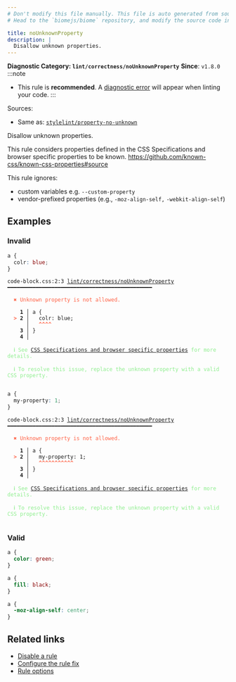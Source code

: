 ```yaml
---
# Don't modify this file manually. This file is auto generated from source, and you will lose your changes next time the website is built.
# Head to the `biomejs/biome` repository, and modify the source code in there.

title: noUnknownProperty
description: |
  Disallow unknown properties.
---
```


**Diagnostic Category: `lint/correctness/noUnknownProperty`**
<Tabs>
<TabItem label="CSS" icon="seti:css">
**Since**: `v1.8.0`
:::note
- This rule is **recommended**. A [diagnostic error](/reference/diagnostics#error) will appear when linting your code.
:::

Sources: 
- Same as: <a href="https://github.com/stylelint/stylelint/blob/main/lib/rules/property-no-unknown/README.md" target="_blank"><code>stylelint/property-no-unknown</code></a>

Disallow unknown properties.

This rule considers properties defined in the CSS Specifications and browser specific properties to be known.
https://github.com/known-css/known-css-properties#source

This rule ignores:

- custom variables e.g. `--custom-property`
- vendor-prefixed properties (e.g., `-moz-align-self,` `-webkit-align-self`)

## Examples

### Invalid

```css
a {
  colr: blue;
}
```

<pre class="language-text"><code class="language-text">code-block.css:2:3 <a href="https://biomejs.dev/linter/rules/no-unknown-property">lint/correctness/noUnknownProperty</a> ━━━━━━━━━━━━━━━━━━━━━━━━━━━━━━━━━━━━━━━━━━━━━━<br /><br />  <strong><span style="color: Tomato;">✖</span></strong> <span style="color: Tomato;">Unknown property is not allowed.</span><br />  <br />    <strong>1 │ </strong>a &#123;<br />  <strong><span style="color: Tomato;">&gt;</span></strong> <strong>2 │ </strong>  colr: blue;<br />   <strong>   │ </strong>  <strong><span style="color: Tomato;">^</span></strong><strong><span style="color: Tomato;">^</span></strong><strong><span style="color: Tomato;">^</span></strong><strong><span style="color: Tomato;">^</span></strong><br />    <strong>3 │ </strong>&#125;<br />    <strong>4 │ </strong><br />  <br />  <strong><span style="color: lightgreen;">ℹ</span></strong> <span style="color: lightgreen;">See </span><span style="color: lightgreen;"><a href="https://stylelint.io/user-guide/rules/property-no-unknown/">CSS Specifications and browser specific properties</a></span><span style="color: lightgreen;"> for more details.</span><br />  <br />  <strong><span style="color: lightgreen;">ℹ</span></strong> <span style="color: lightgreen;">To resolve this issue, replace the unknown property with a valid CSS property.</span><br />  <br /></code></pre>

```css
a {
  my-property: 1;
}
```

<pre class="language-text"><code class="language-text">code-block.css:2:3 <a href="https://biomejs.dev/linter/rules/no-unknown-property">lint/correctness/noUnknownProperty</a> ━━━━━━━━━━━━━━━━━━━━━━━━━━━━━━━━━━━━━━━━━━━━━━<br /><br />  <strong><span style="color: Tomato;">✖</span></strong> <span style="color: Tomato;">Unknown property is not allowed.</span><br />  <br />    <strong>1 │ </strong>a &#123;<br />  <strong><span style="color: Tomato;">&gt;</span></strong> <strong>2 │ </strong>  my-property: 1;<br />   <strong>   │ </strong>  <strong><span style="color: Tomato;">^</span></strong><strong><span style="color: Tomato;">^</span></strong><strong><span style="color: Tomato;">^</span></strong><strong><span style="color: Tomato;">^</span></strong><strong><span style="color: Tomato;">^</span></strong><strong><span style="color: Tomato;">^</span></strong><strong><span style="color: Tomato;">^</span></strong><strong><span style="color: Tomato;">^</span></strong><strong><span style="color: Tomato;">^</span></strong><strong><span style="color: Tomato;">^</span></strong><strong><span style="color: Tomato;">^</span></strong><br />    <strong>3 │ </strong>&#125;<br />    <strong>4 │ </strong><br />  <br />  <strong><span style="color: lightgreen;">ℹ</span></strong> <span style="color: lightgreen;">See </span><span style="color: lightgreen;"><a href="https://stylelint.io/user-guide/rules/property-no-unknown/">CSS Specifications and browser specific properties</a></span><span style="color: lightgreen;"> for more details.</span><br />  <br />  <strong><span style="color: lightgreen;">ℹ</span></strong> <span style="color: lightgreen;">To resolve this issue, replace the unknown property with a valid CSS property.</span><br />  <br /></code></pre>

### Valid

```css
a {
  color: green;
}
```

```css
a {
  fill: black;
}
```

```css
a {
  -moz-align-self: center;
}
```

## Related links

- [Disable a rule](/linter/#disable-a-lint-rule)
- [Configure the rule fix](/linter#configure-the-rule-fix)
- [Rule options](/linter/#rule-options)

</TabItem>
</Tabs>

